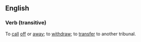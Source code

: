 ==English==
===Verb (transitive)===
To [[call]] [[off]] or [[away]]; to [[withdraw]]; to [[transfer]] to another tribunal.